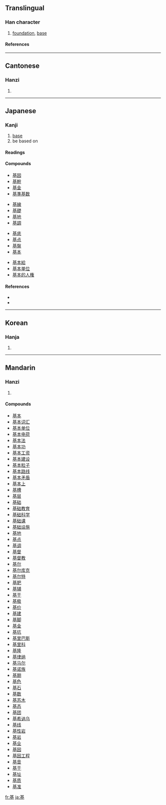 ==Translingual==
===Han character===
{{Han char|rn=32|rad=土|as=08|sn=11|four=4410<sub>4</sub>|canj=廿金土 (TCG)|ids=⿱[[其]][[土]]}}
# [[foundation]], [[base]]
====References====
{{Han ref|kx=0231.120|dkj=05197|dj=0468.050|hdz=10449.070|uh=57FA|ud=22522|bh=B0F2|bd=45298}}
----

==Cantonese==
===Hanzi===
{{yue-hanzi|jyut=|y=gei1}}
# {{defn|Cantonese}}
----
==Japanese==
===Kanji===
{{ja-kanji|grade=5|rs=土08}}
# [[base]]
# be based on
====Readings====
{{ja-readings|kanon=[[き]] (ki)|goon=[[こ]]|kun=[[もとい]] (motoi), [[もと]] (moto), [[もとづく]] (motodzuku)|nadzuke=[[のり]] (nori), [[はじむ]] (hajimu), [[はじめ]] (hajime), [[もと]] (moto), [[もとい]] (motoi)}}

====Compounds====
{{top4}}
*[[基因]]
*[[基幹]]
*[[基金]]
*[[基準基数]]
{{mid4}}
*[[基線]]
*[[基礎]]
*[[基地]]
*[[基調]]
{{mid4}}
*[[基底]]
*[[基点]]
*[[基盤]]
*[[基本]]
{{mid4}}
*[[基本給]]
*[[基本単位]]
*[[基本的人権]]
{{bottom}}

====References====
*{{S-JIS|8AEE}}
*{{JIS|3470}}
----

==Korean==
===Hanja===
{{ko-hanja|hangeul=기|rv=gi|mr=ki}}
# {{defn|Korean}}
----
==Mandarin==
===Hanzi===
{{cmn-hanzi|pin=[[jī]] ([[ji1]]), [[sǎo]] ([[sao3]])|wg=chi<sup>1</sup>, sao<sup>3</sup>}}
# {{defn|Mandarin}}

====Compounds====
*[[基本]]
*[[基本词汇]]
*[[基本单位]]
*[[基本电荷]]
*[[基本法]]
*[[基本功]]
*[[基本工资]]
*[[基本建设]]
*[[基本粒子]]
*[[基本路线]]
*[[基本矛盾]]
*[[基本上]]
*[[基槽]]
*[[基层]]
*[[基础]]
*[[基础教育]]
*[[基础科学]]
*[[基础课]]
*[[基础设施]]
*[[基地]]
*[[基点]]
*[[基调]]
*[[基督]]
*[[基督教]]
*[[基尔]]
*[[基尔库克]]
*[[基尔特]]
*[[基肥]]
*[[基辅]]
*[[基干]]
*[[基极]]
*[[基价]]
*[[基建]]
*[[基脚]]
*[[基金]]
*[[基坑]]
*[[基里巴斯]]
*[[基里科]]
*[[基隆]]
*[[基律纳]]
*[[基马尔]]
*[[基诺族]]
*[[基期]]
*[[基色]]
*[[基石]]
*[[基数]]
*[[基苏木]]
*[[基态]]
*[[基团]]
*[[基希讷乌]]
*[[基线]]
*[[基性岩]]
*[[基岩]]
*[[基业]]
*[[基因]]
*[[基因工程]]
*[[基音]]
*[[基于]]
*[[基址]]
*[[基质]]
*[[基准]]

[[fr:基]]
[[ja:基]]